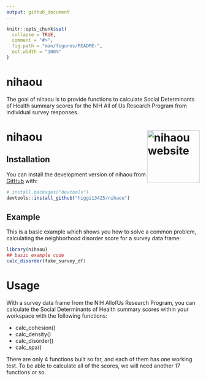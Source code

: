 ```yaml
---
output: github_document
---
```


<!-- README.md is generated from README.Rmd. Please edit that file -->

```r
knitr::opts_chunk$set(
  collapse = TRUE,
  comment = "#>",
  fig.path = "man/figures/README-",
  out.width = "100%"
)
```

# nihaou

<!-- badges: start -->

<!-- badges: end -->

The goal of nihaou is to provide functions to calculate Social Determinants of Health summary scores for the NIH All of Us Research Program from individual survey responses.

# nihaou <a href="https://higgi13425.github.io/nihaou/"><img src="man/figures/logo.png" align="right" height="137" alt="nihaou website" /></a>

## Installation

You can install the development version of nihaou from [GitHub](https://github.com/) with:

``` r
# install.packages("devtools")
devtools::install_github("higgi13425/nihaou")
```

## Example

This is a basic example which shows you how to solve a common problem,
calculating the neighborhood disorder score for a survey data frame:

```r
library(nihaou)
## basic example code
calc_disorder(fake_survey_df)

```

# Usage
With a survey data frame from the NIH AllofUs Research Program, you can calculate the Social Determinants of Health summary scores within your workspace with the following functions:

- calc_cohesion()
- calc_density()
- calc_disorder()
- calc_spa()

There are only 4 functions built so far, and each of them has one working test. To be able to calculate all of the scores, we will need another 17 functions or so. 
